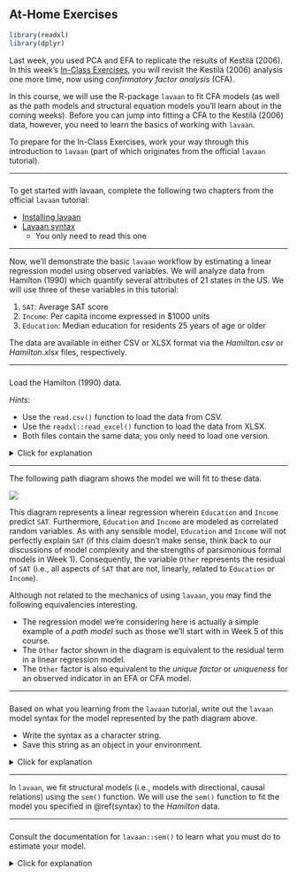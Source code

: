 ## At-Home Exercises

```{r include = FALSE}
library(readxl)
library(dplyr)
```

Last week, you used PCA and EFA to replicate the results of Kestilä (2006). In 
this week's [In-Class Exercises](in-class-exercises-2.html), you will revisit
the Kestilä (2006) analysis one more time, now using *confirmatory factor 
analysis* (CFA). 

In this course, we will use the R-package `lavaan` to fit CFA models (as well as
the path models and structural equation models you'll learn about in the coming
weeks). Before you can jump into fitting a CFA to the Kestilä (2006) data, 
however, you need to learn the basics of working with `lavaan`. 

To prepare for the In-Class Exercises, work your way through this introduction
to `lavaan` (part of which originates from the official `lavaan` tutorial). 

---

###

To get started with lavaan, complete the following two chapters from the 
official `lavaan` tutorial:

- [Installing lavaan](http://lavaan.ugent.be/tutorial/install.html)
- [Lavaan syntax](http://lavaan.ugent.be/tutorial/syntax1.html)
    - You only need to read this one

---

Now, we'll demonstrate the basic `lavaan` workflow by estimating a linear 
regression model using observed variables. We will analyze data from Hamilton 
(1990) which quantify several attributes of 21 states in the US. We will use 
three of these variables in this tutorial:

1. `SAT`: Average SAT score
1. `Income`: Per capita income expressed in $1000 units
1. `Education`: Median education for residents 25 years of age or older

The data are available in either CSV or XLSX format via the *Hamilton.csv* or 
*Hamilton.xlsx* files, respectively.

---

###

Load the Hamilton (1990) data.

*Hints:* 

- Use the `read.csv()` function to load the data from CSV.
- Use the `readxl::read_excel()` function to load the data from XLSX.
- Both files contain the same data; you only need to load one version.

<details>
  <summary>Click for explanation</summary>
  
```{r eval = FALSE}
## Load the readxl library:
library(readxl)

## Read the first sheet from 'Hamilton.xlsx' into a data frame called 'hamilton'
hamilton <- read_excel("Hamilton.xlsx", sheet = 1)

## OR ##

## Read the data from 'Hamilton.csv' into a data frame called 'hamilton'
hamilton <- read.csv("Hamilton.csv")
```

```{r echo = FALSE}
hamilton <- read_excel(paste0(dataDir, "Hamilton.xlsx"), sheet = 1)
```

</details>

---

The following path diagram shows the model we will fit to these data.

![](images/AMOS_path.png)

This diagram represents a linear regression wherein `Education` and `Income` 
predict `SAT`. Furthermore, `Education` and `Income` are modeled as correlated 
random variables. As with any sensible model, `Education` and `Income` will not
perfectly explain `SAT` (if this claim doesn't make sense, think back to our 
discussions of model complexity and the strengths of parsimonious formal models 
in Week 1). Consequently, the variable `Other` represents the residual of `SAT` 
(i.e., all aspects of `SAT` that are not, linearly, related to `Education` or 
`Income`).

Although not related to the mechanics of using `lavaan`, you may find the
following equivalencies interesting.

- The regression model we're considering here is actually a simple example of a 
*path model* such as those we'll start with in Week 5 of this course.
- The `Other` factor shown in the diagram is equivalent to the residual term in 
a linear regression model.
- The `Other` factor is also equivalent to the *unique factor* or *uniqueness* 
for an observed indicator in an EFA or CFA model.

---

### {#syntax}

Based on what you learning from the `lavaan` tutorial, write out the `lavaan` 
model syntax for the model represented by the path diagram above. 

- Write the syntax as a character string.
- Save this string as an object in your environment.

<details>
  <summary>Click for explanation</summary>

```{r}
mod <- '
SAT ~ Income + Education
Income ~~ Education
'
```

This syntax specifies two regression slopes and one covariance. However, our
specification also implies three variances which `lavaan` will automatically 
estimate.

1. The **residual** variance of `SAT`
1. The variance of `Income`
1. The variance of `Education`

Note that in the path diagram, all three variables have arrows pointing *toward* 
them. Hence, all three variables are random, which means we must model their 
variances. 

- If we had not correlated `Income` and `Education`, we could have modeled them 
as fixed predictors and not estimated their variance.
- `SAT` is the DV in our model, so it must be random, and we must estimate its 
(residual) variance.

If we wanted to fully explicate all paths in terms of `lavaan` syntax, we could 
do so as follows.

```{r, eval = FALSE}
mod <- '
SAT ~ Income + Education

Income ~~ Education

SAT ~~ SAT
Income ~~ Income
Education ~~ Education
'
```

</details>

---

In `lavaan`, we fit structural models (i.e., models with directional, causal 
relations) using the `sem()` function. We will use the `sem()` function to fit
the model you specified in \@ref(syntax) to the *Hamilton* data. 

---

###

Consult the documentation for `lavaan::sem()` to learn what you must do to 
estimate your model.

<details>
  <summary>Click for explanation</summary>

```{r eval = FALSE}
?lavaan::sem
```

---

### {#estimate}

Use the `sem()` function to fit the model you defined in \@ref(syntax) to the 
*Hamilton* data.

- Use the default settings, for now.
- Save the result to an object in your environment.

<details>
  <summary>Click for explanation</summary>

```{r}
## Load the lavaan package:
library(lavaan)

## Fit the model, and store the result in an object called 'fit':
fit <- sem(mod, data = hamilton)
```

You can safely ignore the warning about the variances' scales.

</details>

---

###

Summarize the fitted model by running `summary()` on the results object from 
\@ref(estimate).

- Do either of the predictors have a significant effect on SAT? 

<details>
  <summary>Click for explanation</summary>

```{r}
summary(fit)
```

```{r, echo = FALSE}
tmp <- summary(fit)$pe %>% filter(op == "~")

inc <- tmp[1, ]
edu <- tmp[2, ]
```

Yes, `Education` significantly affects `SAT` (
$\beta = `r edu[["est"]] %>% round(2)`$,
$z = `r edu[["z"]] %>% round(2)`$,
$p < 0.001$
), but `Income` does not (
$\beta = `r inc[["est"]] %>% round(2)`$,
$z = `r inc[["z"]] %>% round(3)`$,
$p = `r inc[["pvalue"]] %>% round(3)`$
).

</details>

---

We can also request additional results. For example, by specifying the option 
`rsquare = TRUE` in the `summary()` function, we can see the estimated squared 
multiple correlations for each dependent variable.

---

###

Summarize the model again, and add the `rsquare = TRUE` argument.

- What proportion of the variance in `SAT` is explained by `Income` and `Education`?

<details>
  <summary>Click for explanation</summary>

```{r}
summary(fit, rsquare = TRUE)
```

```{r, echo = FALSE}
r2 <- summary(fit, rsquare = TRUE)$pe %>% 
  filter(op == "r2") %>% 
  select(est) %>% 
  as.numeric()
```

`Income` and `Education` explain `r (r2 * 100) %>% round(2)`% of the variance in 
`SAT`.

</details>

---

The `semPlot` package can automatically generate a path diagram for some types
of fitted SEMs (e.g., path models, CFA models). For the purposes of visualizing 
our results, we will use the `semPlot::semPaths()` function.

---

###

Review the documentation for `semPlot::semPaths()`.

<details>
  <summary>Click for explanation</summary>

```{r, eval = FALSE}
?semPlot::semPaths
```

</details>

---

###

Use the `semPaths()` function to create a basic path diagram of your fitted model.

<details>
  <summary>Click for explanation</summary>

```{r}
## Load the `semPlot` package:
library(semPlot)

## Create a basic path diagram:
semPaths(fit)
```

We can improve this basic diagram in several ways. For example, we can add the 
values of the estimates for the paths. We can also rotate the diagram to match 
the orientation of our theoretical path diagram from above.

```{r}
semPaths(fit, whatLabels = "est", rotation = 2)
```

</details>

---

End of At-Home Exercises

---
